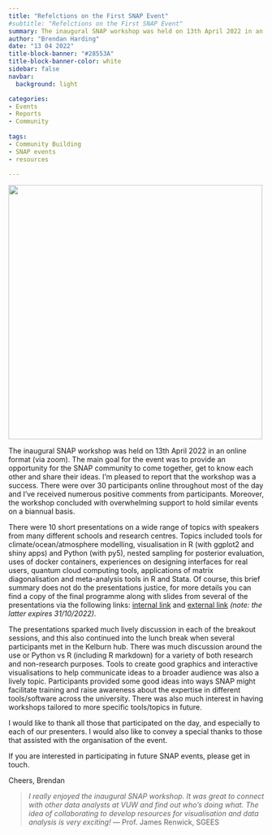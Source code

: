 ```yaml
---
title: "Refelctions on the First SNAP Event"
#subtitle: "Refelctions on the First SNAP Event"
summary: The inaugural SNAP workshop was held on 13th April 2022 in an online format (via zoom)
author: "Brendan Harding"
date: "13 04 2022"
title-block-banner: "#28553A"
title-block-banner-color: white
sidebar: false
navbar:
  background: light

categories:
- Events
- Reports
- Community 
  
tags:
- Community Building
- SNAP events
- resources

---
```

<style>
.quarto-title > h1.title, p.subtitle {
  padding-left: 190px; # prevent long titles (and subtitles) from overlapping logo
}
.quarto-categories {
  padding-left: 110px; # (mostly) prevent categories from overlapping the logo
}
</style>

![](thumbnail1.png){width=500 fig-align="center"}

The inaugural SNAP workshop was held on 13th April 2022 in an online format (via zoom). The main goal for the event was to provide an opportunity for the SNAP community to come together, get to know each other and share their ideas. I’m pleased to report that the workshop was a success. There were over 30 participants online throughout most of the day and I’ve received numerous positive comments from participants. Moreover, the workshop concluded with overwhelming support to hold similar events on a biannual basis. 

There were 10 short presentations on a wide range of topics with speakers from many different schools and research centres. Topics included tools for climate/ocean/atmosphere modelling, visualisation in R (with ggplot2 and shiny apps) and Python (with py5), nested sampling for posterior evaluation, uses of docker containers, experiences on designing interfaces for real users, quantum cloud computing tools, applications of matrix diagonalisation and meta-analysis tools in R and Stata. Of course, this brief summary does not do the presentations justice, for more details you can find a copy of the final programme along with slides from several of the presentations via the following links: [internal link](https://https://vuw-my.sharepoint.com/:f:/g/personal/hardinbr_staff_vuw_ac_nz/Ev1B6iNmL3FNh9olt54W1J0BAlvjE1b8Hr4QKO-aEmJ-mA?e=aVd6xH) and [external link](https://vuw-my.sharepoint.com/:f:/g/personal/hardinbr_staff_vuw_ac_nz/Ev1B6iNmL3FNh9olt54W1J0BRyZe2enPWGq0y8qWzqE5bg?e=0yZsOI) *(note: the latter expires 31/10/2022)*.

The presentations sparked much lively discussion in each of the breakout sessions, and this also continued into the lunch break when several participants met in the Kelburn hub. There was much discussion around the use or Python vs R (including R markdown) for a variety of both research and non-research purposes. Tools to create good graphics and interactive visualisations to help communicate ideas to a broader audience was also a lively topic. Participants provided some good ideas into ways SNAP might facilitate training and raise awareness about the expertise in different tools/software across the university. There was also much interest in having workshops tailored to more specific tools/topics in future. 

I would like to thank all those that participated on the day, and especially to each of our presenters. I would also like to convey a special thanks to those that assisted with the organisation of the event.

If you are interested in participating in future SNAP events, please get in touch.

Cheers,
Brendan

 > *I really enjoyed the inaugural SNAP workshop. It was great to connect with other data analysts at VUW and find out who’s doing what. The idea of collaborating to develop resources for visualisation and data analysis is very exciting!* --- Prof. James Renwick, SGEES

